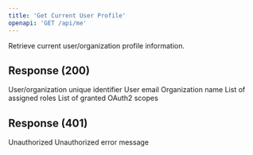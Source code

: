 ```yaml
---
title: 'Get Current User Profile'
openapi: 'GET /api/me'
---
```


Retrieve current user/organization profile information.

## Response (200)

<ParamField status="200" type="UserProfile">
  <ParamField name="id" type="string">
    User/organization unique identifier
  </ParamField>
  <ParamField name="email" type="string">
    User email
  </ParamField>
  <ParamField name="organization" type="string">
    Organization name
  </ParamField>
  <ParamField name="roles" type="array">
    List of assigned roles
  </ParamField>
  <ParamField name="scopes" type="array">
    List of granted OAuth2 scopes
  </ParamField>
</ParamField>

## Response (401)

<ParamField status="401" type="ErrorResponse">
  <ParamField name="error" type="string">
    Unauthorized
  </ParamField>
</ParamField>
  <ParamField name="error" type="string">
    Unauthorized error message
  </ParamField>
</ParamField>
